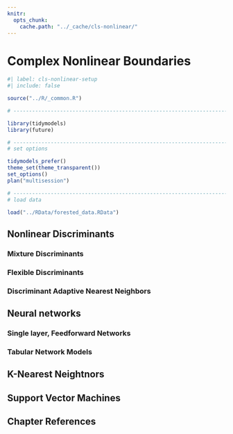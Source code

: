 ```yaml
---
knitr:
  opts_chunk:
    cache.path: "../_cache/cls-nonlinear/"
---
```


# Complex Nonlinear Boundaries {#sec-cls-nonlinear}

```r
#| label: cls-nonlinear-setup
#| include: false

source("../R/_common.R")

# ------------------------------------------------------------------------------

library(tidymodels)
library(future)

# ------------------------------------------------------------------------------
# set options

tidymodels_prefer()
theme_set(theme_transparent())
set_options()
plan("multisession")

# ------------------------------------------------------------------------------
# load data 

load("../RData/forested_data.RData")
```

## Nonlinear Discriminants  {#sec-nonlinear-da}

### Mixture Discriminants {#sec-mda}

### Flexible Discriminants {#sec-fda}

### Discriminant Adaptive Nearest Neighbors  {#sec-dann}

## Neural networks {#sec-nnet}

### Single layer, Feedforward Networks {#sec-mlp}

### Tabular Network Models  {#sec-tab-net}

## K-Nearest Neightnors  {#sec-cls-knn}

## Support Vector Machines {#sec-cls-svm}

## Chapter References {.unnumbered}
